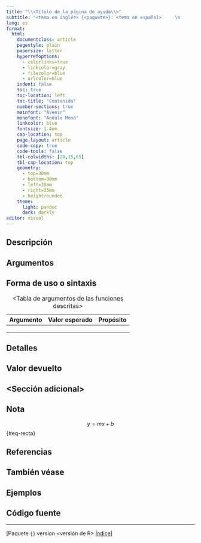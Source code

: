 ```yaml
---
title: "\\<Título de la página de ayuda\\>"
subtitle: "<tema en inglés> {<paquete>}: <tema en español>     \n                          Documentación de R, <versión de R>"
lang: es
format: 
  html:
    documentclass: article
    pagestyle: plain
    papersize: letter
    hyperrefoptions:
      - colorlinks=true
      - linkcolor=gray
      - filecolor=blue
      - urlcolor=blue
    indent: false
    toc: true
    toc-location: left
    toc-title: "Contenido"
    number-sections: true
    mainfont: "Avenir"
    monofont: "Andale Mono"
    linkcolor: blue
    fontsize: 1.4em
    cap-location: top
    page-layout: article
    code-copy: true
    code-tools: false
    tbl-colwidths: [20,15,65]
    tbl-cap-location: top
    geometry:
      - top=30mm
      - bottom=30mm
      - left=35mm
      - right=35mm
      - heightrounded
    theme:
      light: pandoc
      dark: darkly
editor: visual
---
```


## Descripción

## Argumentos

## Forma de uso o sintaxis

| Argumento | Valor esperado | Propósito |
|-----------|----------------|-----------|
|           |                |           |
|           |                |           |
|           |                |           |

: \<Tabla de argumentos de las funciones descritas\>

## Detalles

## Valor devuelto

## \<Sección adicional\>

## Nota

$$
y = mx + b
$$ {#eq-recta}

## Referencias



## También véase

## Ejemplos

## Código fuente

------------------------------------------------------------------------

\[Paquete `{}` version \<versión de R\> [Índice](%7Bbase%7D "{base}")\]
